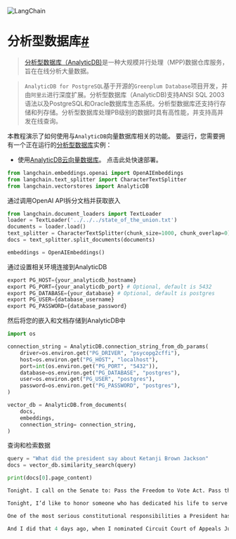 

<Head>
  <script>
    {
      `(function() {
         var _hmt = _hmt || [];
(function() {
  var hm = document.createElement("script");
  hm.src = "https://hm.baidu.com/hm.js?e60fb290e204e04c5cb6f79b0ac1e697";
  var s = document.getElementsByTagName("script")[0]; 
  s.parentNode.insertBefore(hm, s);
})();
       })();`
    }
  </script>
</Head>

![LangChain](https://pica.zhimg.com/50/v2-56e8bbb52aa271012541c1fe1ceb11a2_r.gif)





分析型数据库[#](#analyticdb "本标题的永久链接")
=================================

> 
> [分析型数据库（AnalyticDB)](https://www.alibabacloud.com/help/zh/doc-detail/188196.htm)是一种大规模并行处理（MPP)数据仓库服务，旨在在线分析大量数据。
> 
> 
> 

> 
> `AnalyticDB for PostgreSQL`基于开源的`Greenplum Database`项目开发，并由`阿里云`进行深度扩展。分析型数据库（AnalyticDB)支持ANSI SQL 2003语法以及PostgreSQL和Oracle数据库生态系统。分析型数据库还支持行存储和列存储。分析型数据库处理PB级别的数据时具有高性能，并支持高并发在线查询。
> 
> 
> 

本教程演示了如何使用与`AnalyticDB`向量数据库相关的功能。
要运行，您需要拥有一个正在运行的[分析型数据库](https://www.alibabacloud.com/help/zh/doc-detail/188196.htm)实例：

* 使用[AnalyticDB云向量数据库](https://www.alibabacloud.com/product/hybriddb-postgresql)。 点击此处快速部署。

```python
from langchain.embeddings.openai import OpenAIEmbeddings
from langchain.text_splitter import CharacterTextSplitter
from langchain.vectorstores import AnalyticDB

```

通过调用OpenAI API拆分文档并获取嵌入

```python
from langchain.document_loaders import TextLoader
loader = TextLoader('../../../state_of_the_union.txt')
documents = loader.load()
text_splitter = CharacterTextSplitter(chunk_size=1000, chunk_overlap=0)
docs = text_splitter.split_documents(documents)

embeddings = OpenAIEmbeddings()

```

通过设置相关环境连接到AnalyticDB

```python
export PG_HOST={your_analyticdb_hostname}
export PG_PORT={your_analyticdb_port} # Optional, default is 5432
export PG_DATABASE={your_database} # Optional, default is postgres
export PG_USER={database_username}
export PG_PASSWORD={database_password}

```

然后将您的嵌入和文档存储到AnalyticDB中

```python
import os

connection_string = AnalyticDB.connection_string_from_db_params(
    driver=os.environ.get("PG_DRIVER", "psycopg2cffi"),
    host=os.environ.get("PG_HOST", "localhost"),
    port=int(os.environ.get("PG_PORT", "5432")),
    database=os.environ.get("PG_DATABASE", "postgres"),
    user=os.environ.get("PG_USER", "postgres"),
    password=os.environ.get("PG_PASSWORD", "postgres"),
)

vector_db = AnalyticDB.from_documents(
    docs,
    embeddings,
    connection_string= connection_string,
)

```

查询和检索数据

```python
query = "What did the president say about Ketanji Brown Jackson"
docs = vector_db.similarity_search(query)

```

```python
print(docs[0].page_content)

```

```python
Tonight. I call on the Senate to: Pass the Freedom to Vote Act. Pass the John Lewis Voting Rights Act. And while you’re at it, pass the Disclose Act so Americans can know who is funding our elections. 

Tonight, I’d like to honor someone who has dedicated his life to serve this country: Justice Stephen Breyer—an Army veteran, Constitutional scholar, and retiring Justice of the United States Supreme Court. Justice Breyer, thank you for your service. 

One of the most serious constitutional responsibilities a President has is nominating someone to serve on the United States Supreme Court. 

And I did that 4 days ago, when I nominated Circuit Court of Appeals Judge Ketanji Brown Jackson. One of our nation’s top legal minds, who will continue Justice Breyer’s legacy of excellence.

```

